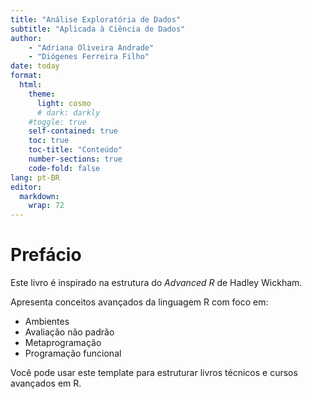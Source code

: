 ```yaml
---
title: "Análise Exploratória de Dados"
subtitle: "Aplicada à Ciência de Dados"
author:
    - "Adriana Oliveira Andrade"
    - "Diógenes Ferreira Filho"
date: today
format:
  html:
    theme:
      light: cosmo
      # dark: darkly
    #toggle: true
    self-contained: true
    toc: true
    toc-title: "Conteúdo"
    number-sections: true
    code-fold: false
lang: pt-BR
editor: 
  markdown: 
    wrap: 72
---
```


# Prefácio

Este livro é inspirado na estrutura do *Advanced R* de Hadley Wickham. 

Apresenta conceitos avançados da linguagem R com foco em:

- Ambientes
- Avaliação não padrão
- Metaprogramação
- Programação funcional

Você pode usar este template para estruturar livros técnicos e cursos avançados em R.
